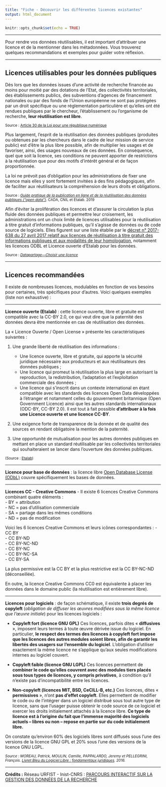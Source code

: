 ```yaml
---
title: "Fiche - Découvrir les différentes licences existantes"
output: html_document
---
```


```r
knitr::opts_chunk$set(echo = TRUE)
```

------------------------------------------------------------------------

Pour rendre vos données réutilisables, il est important d'attribuer une licence et de la mentionner dans les métadonnées. Vous trouverez quelques recommandations et exemples pour guider votre réflexion.

------------------------------------------------------------------------

## Licences utilisables pour les données publiques

Dès lors que les données issues d'une activité de recherche financée au moins pour moitié par des dotations de l'Etat, des collectivités territoriales, des établissements publics, des subventions d'agences de financement nationales ou par des fonds de l'Union européenne ne sont pas protégées par un droit spécifique ou une réglementation particulière et qu'elles ont été rendues publiques par le chercheur, l'établissement ou l'organisme de recherche, **leur réutilisation est libre**.

<small>Source : [Article 30 de la Loi pour une république numérique](https://www.legifrance.gouv.fr/jorf/article_jo/JORFARTI000033202841)</small>

Plus largement, l'esprit de la réutilisation des données publiques (produites ou obtenues par les chercheurs dans le cadre de leur mission de service public) est d'être la plus libre possible, afin de multiplier les usages et de favoriser, ainsi, des usages nouveaux de ces données. En conséquence, quel que soit la licence, ses conditions ne peuvent apporter de restrictions à la réutilisation que pour des motifs d'intérêt général et de façon proportionnée.

La loi ne prévoit pas d'obligation pour les administrations de fixer une licence mais elles y sont fortement invitées à des fins pédagogiques, afin de faciliter aux réutilisateurs la compréhension de leurs droits et obligations.

<small>Source : [*Guide pratique de la publication en ligne et de la réutilisation des données publiques ("open data")*](https://www.cada.fr/sites/default/files/guide_pratique.pdf). CADA, CNIL et Etalab. 2019</small>

Afin d'éviter la prolifération des licences et d'assurer la circulation la plus fluide des données publiques et permettre leur croisement, les administrations ont un choix limité de licences utilisables pour la réutilisation à titre gratuit d'informations publiques, qu'il s'agisse de données ou de code source de logiciels. Elles figurent sur une liste établie par le [décret n° 2017-638 du 27 avril 2017 relatif aux licences de réutilisation à titre gratuit des informations publiques et aux modalités de leur homologation](https://www.legifrance.gouv.fr/eli/decret/2017/4/27/2017-638/jo/texte), notamment les licences ODBL et Licence ouverte d'Etalab pour les données.

<small>Source : [*Datapartage---Choisir une licence*](https://datapartage.inrae.fr/Partager-Publier/Choisir-une-licence)</small>

------------------------------------------------------------------------

## Licences recommandées

Il existe de nombreuses licences, modulables en fonction de vos besoins pour certaines, très spécifiques pour d'autres. Voici quelques exemples (liste non exhaustive) :

------------------------------------------------------------------------

**Licence ouverte (Etalab)** : cette licence ouverte, libre et gratuite est compatible avec la CC-BY 2.0, ce qui veut dire que la paternité des données devra être mentionnée en cas de réutilisation des données.

La « Licence Ouverte / Open License » présente les caractéristiques suivantes :

1.  Une grande liberté de réutilisation des informations :

    -   Une licence ouverte, libre et gratuite, qui apporte la sécurité juridique nécessaire aux producteurs et aux réutilisateurs des données publiques ;
    -   Une licence qui promeut la réutilisation la plus large en autorisant la reproduction, la redistribution, l'adaptation et l'exploitation commerciale des données ;
    -   Une licence qui s'inscrit dans un contexte international en étant compatible avec les standards des licences Open Data développées à l'étranger et notamment celles du gouvernement britannique (Open Government Licence) ainsi que les autres standards internationaux (ODC-BY, CC-BY 2.0). Il est tout à fait possible **d'attribuer à la fois une Licence ouverte et une licence CC-BY**.

2.  Une exigence forte de transparence de la donnée et de qualité des sources en rendant obligatoire la mention de la paternité.

3.  Une opportunité de mutualisation pour les autres données publiques en mettant en place un standard réutilisable par les collectivités territoriales qui souhaiteraient se lancer dans l'ouverture des données publiques.

<small>(Source : [Etalab](https://www.etalab.gouv.fr/licence-ouverte-open-licence/))</small>

------------------------------------------------------------------------

**Licence pour base de données** : la licence libre [Open Database License (ODbL)](https://fr.wikipedia.org/wiki/Open_Database_License) couvre spécifiquement les bases de données.

------------------------------------------------------------------------

**Licences CC - Creative Commons** - Il existe 6 licences Creative Commons combinant quatre éléments :<br> - BY = attribution <br> - NC = pas d'utilisation commerciale<br> - SA = partage dans les mêmes conditions<br> - ND = pas de modification<br>

Voici les 6 licences Creative Commons et leurs icônes correspondantes : - CC BY <br> - CC BY-ND<br> - CC BY-NC-ND<br> - CC BY-NC<br> - CC BY-NC-SA<br> - CC BY-SA<br>

La plus permissive est la CC BY et la plus restrictive est la CC BY-NC-ND (déconseillée).

En outre, la licence Creative Commons CC0 est équivalente à placer les données dans le domaine public (la réutilisation est entièrement libre).

------------------------------------------------------------------------

**Licences pour logiciels** : de façon schématique, il existe **trois degrés de copyleft** (*obligation de diffuser les œuvres modifiées sous la même licence que l'œuvre initiale*) pour les licences logiciels :

-   **Copyleft fort (licence GNU GPL)** Ces licences, parfois dites « **diffusives** », imposent leurs termes à toute œuvre dérivée issue du logiciel. En particulier, **le respect des termes des licences à copyleft fort impose que les licences des autres modules soient libres, afin de garantir les libertés des usagers sur l'ensemble du logiciel**. L'obligation d'utiliser exactement la même licence ne s'applique qu'aux seules modifications internes au logiciel couvert.

-   **Copyleft faible (licence GNU LGPL)** Ces licences permettent de **combiner le code qu'elles couvrent avec des modules tiers placés sous tous types de licences, y compris privatives**, à condition qu'il n'existe pas d'incompatibilité entre les licences.

-   **Non-copyleft (licences MIT, BSD, CeCILL-B, etc.)** Ces licences, dites « **permissives** », n'ont **pas d'effet copyleft**. Elles permettent de modifier le code ou de l'intégrer dans un logiciel distribué sous tout autre type de licence, sans que l'usager puisse obtenir le code source de ce logiciel et exercer les droits initialement attachés à la licence libre. **Ce type de licence est à l'origine du fait que l'immense majorité des logiciels actuels -- libres ou non -- repose en partie sur du code initialement libre.**

On constate qu'environ 60% des logiciels libres sont diffusés sous l'une des versions de la licence GNU GPL et 20% sous l'une des versions de la licence GNU LGPL.

<small> *Source : MOREAU, Patrick, MOULIN, Camille, PAPPALARDO, Jeremy et PELLEGRINI, François. [Livret Bleu du Logiciel Libre : fondamentaux juridiques](https://cnll.fr/media/LivretBleu_Juridique-2eEdition_GT-LogicielLibre_Systematic_Nov2016_web.pdf). 2016.* </small>

------------------------------------------------------------------------

**Crédits :** Réseau URFIST - Inist-CNRS : [PARCOURS INTERACTIF SUR LA GESTION DES DONNÉES DE LA RECHERCHE](https://doranum.fr/enjeux-benefices/parcours-interactif-sur-la-gestion-des-donnees-de-la-recherche/)
